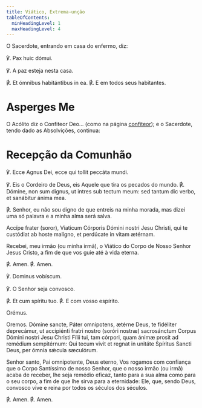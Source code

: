 ```yaml
---
title: Viático, Extrema-unção
tableOfContents:
  minHeadingLevel: 1
  maxHeadingLevel: 4
---
```


<aside>O Sacerdote, entrando em casa do enfermo, diz:</aside>

<div class="side-by-side not-content">

℣. Pax huic dómui.

℣. A paz esteja nesta casa.

<span class="text-red-500">℟.</span> Et ómnibus habitántibus in ea.
  <span class="text-red-500">℟.</span> E em todos seus habitantes.

</div>


# Asperges Me

<AspergesMe />

O Acólito diz o Confiteor Deo... (como na página [confiteor](/devocionario/oracoes/confesso)); e o Sacerdote, tendo dado as Absolvições, continua:

# Recepção da Comunhão

<div class="side-by-side not-content">

℣. Ecce Agnus Dei, ecce qui tollit peccáta mundi.

℣. Eis o Cordeiro de Deus, eis Aquele que tira os pecados do mundo.
  <span class="text-red-500">℟.</span> Dómine, non sum dignus, ut intres sub
    tectum meum: sed tantum dic verbo, et sanábitur ánima mea.

<span class="text-red-500">℟.</span> Senhor, eu não sou digno de que entreis
    na minha morada, mas dizei uma só palavra e a minha alma será salva.

Accípe frater (soror), Viaticum Córporis Dómini nostri Jesu Christi, qui te
    custódiat ab hoste malígno, et perdúcate in vitam ætérnam.

Recebei, meu irmão (ou minha irmã), o Viático do Corpo de Nosso Senhor Jesus
    Cristo, a fim de que vos guie até à vida eterna.

<span class="text-red-500">℟.</span> Amen.
  <span class="text-red-500">℟.</span> Amen.

℣. Dominus vobíscum.

℣. O Senhor seja convosco.

<span class="text-red-500">℟.</span> Et cum spíritu tuo.
  <span class="text-red-500">℟.</span> E com vosso espírito.

</div>

<div class="side-by-side not-content">
  <span class="text-red-500 text-center">Orémus.</span>

<span class="text-red-500 text-center">Oremos.</span>
  Dómine sancte, Páter omnípotens, ætérne Deus, te fidéliter deprecámur, ut
    accipiénti fratri nostro (soróri nostræ) sacrosánctum Corpus Dómini nostri
    Jesu Christi Fílii tui, tam córpori, quam ánimæ prosit ad remédium
    sempitérnum: Qui tecum vivit et regnat in unitáte Spíritus Sancti Deus, per
    ómnia sǽcula sæculórum.

Senhor santo, Pai omnipotente, Deus eterno, Vos rogamos com confiança que o
    Corpo Santíssimo de nosso Senhor, que o nosso irmão (ou irmã) acaba de
    receber, lhe seja remédio eficaz, tanto para a sua alma como para o seu
    corpo, a fim de que lhe sirva para a eternidade: Ele, que, sendo Deus,
    convosco vive e reina por todos os séculos dos séculos.

<span class="text-red-500">℟.</span> Amen.
  <span class="text-red-500">℟.</span> Amen.

</div>
